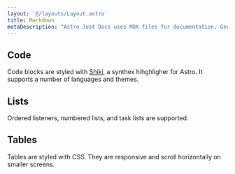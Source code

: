 ```yaml
---
layout: '@/layouts/Layout.astro'
title: Markdown
metaDescription: "Astro Just Docs uses MDX files for documentation. Generl Markdown syntax is supported and styled with CSS."
---
```


## Code

Code blocks are styled with [Shiki](https://shiki.style/), a synthex hihghligher for Astro. It supports a number of languages and themes.

## Lists

Ordered listeners, numbered lists, and task lists are supported.

## Tables

Tables are styled with CSS. They are responsive and scroll horizontally on smaller screens.
